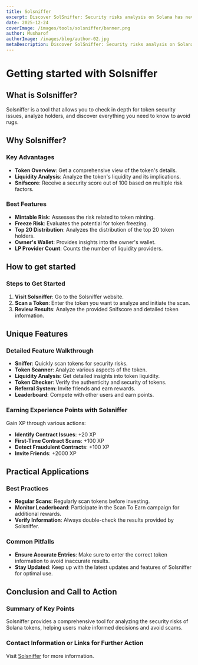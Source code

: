 ```yaml
---
title: Solsniffer
excerpt: Discover SolSniffer: Security risks analysis on Solana has never been easier. Take informed decisions for your Solana trading and investing with our blockchain intelligence tool. Learn more and get started today!
date: 2025-12-24
coverImage: /images/tools/solsniffer/banner.png
author: Musharof
authorImage: /images/blog/author-02.jpg
metaDescription: Discover SolSniffer: Security risks analysis on Solana has never been easier. Take informed decisions for your Solana trading and investing with our blockchain intelligence tool. Learn more and get started today!
---
```


# Getting started with Solsniffer

## What is Solsniffer?

Solsniffer is a tool that allows you to check in depth for token security issues, analyze holders, and discover everything you need to know to avoid rugs.

## Why Solsniffer?

### Key Advantages

- **Token Overview**: Get a comprehensive view of the token's details.
- **Liquidity Analysis**: Analyze the token's liquidity and its implications.
- **Snifscore**: Receive a security score out of 100 based on multiple risk factors.

### Best Features

- **Mintable Risk**: Assesses the risk related to token minting.
- **Freeze Risk**: Evaluates the potential for token freezing.
- **Top 20 Distribution**: Analyzes the distribution of the top 20 token holders.
- **Owner's Wallet**: Provides insights into the owner's wallet.
- **LP Provider Count**: Counts the number of liquidity providers.

## How to get started

### Steps to Get Started

1. **Visit Solsniffer**: Go to the Solsniffer website.
2. **Scan a Token**: Enter the token you want to analyze and initiate the scan.
3. **Review Results**: Analyze the provided Snifscore and detailed token information.

## Unique Features

### Detailed Feature Walkthrough

- **Sniffer**: Quickly scan tokens for security risks.
- **Token Scanner**: Analyze various aspects of the token.
- **Liquidity Analysis**: Get detailed insights into token liquidity.
- **Token Checker**: Verify the authenticity and security of tokens.
- **Referral System**: Invite friends and earn rewards.
- **Leaderboard**: Compete with other users and earn points.

### Earning Experience Points with Solsniffer

Gain XP through various actions:

- **Identify Contract Issues**: +20 XP
- **First-Time Contract Scans**: +100 XP
- **Detect Fraudulent Contracts**: +100 XP
- **Invite Friends**: +2000 XP

## Practical Applications

### Best Practices

- **Regular Scans**: Regularly scan tokens before investing.
- **Monitor Leaderboard**: Participate in the Scan To Earn campaign for additional rewards.
- **Verify Information**: Always double-check the results provided by Solsniffer.

### Common Pitfalls

- **Ensure Accurate Entries**: Make sure to enter the correct token information to avoid inaccurate results.
- **Stay Updated**: Keep up with the latest updates and features of Solsniffer for optimal use.

## Conclusion and Call to Action

### Summary of Key Points

Solsniffer provides a comprehensive tool for analyzing the security risks of Solana tokens, helping users make informed decisions and avoid scams.

### Contact Information or Links for Further Action

Visit [Solsniffer](https://solsniffer.io) for more information.